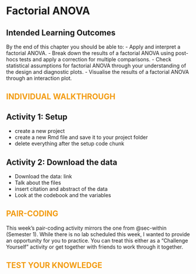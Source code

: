 # Factorial ANOVA {#sec-factorial}

## Intended Learning Outcomes {.unnumbered}

By the end of this chapter you should be able to:
- Apply and interpret a factorial ANOVA.
- Break down the results of a factorial ANOVA using post-hocs tests and apply a correction for multiple comparisons.
- Check statistical assumptions for factorial ANOVA through your understanding of the design and diagnostic plots.
- Visualise the results of a factorial ANOVA through an interaction plot.


## [Individual Walkthrough]{style="color: #F39C12; text-transform: uppercase;"} {.unnumbered}

## Activity 1: Setup

* create a new project
* create a new Rmd file and save it to your project folder
* delete everything after the setup code chunk 



## Activity 2: Download the data

* Download the data: link
* Talk about the files
* insert citation and abstract of the data
* Look at the codebook and the variables




## [Pair-coding]{style="color: #F39C12; text-transform: uppercase;"} {.unnumbered}

::: {.callout-important}

This week's pair-coding activity mirrors the one from @sec-within (Semester 1). While there is no lab scheduled this week, I wanted to provide an opportunity for you to practice. You can treat this either as a "Challenge Yourself" activity or get together with friends to work through it together.

:::


## [Test your knowledge]{style="color: #F39C12; text-transform: uppercase;"} {.unnumbered}


